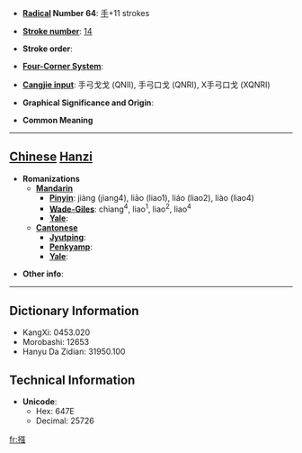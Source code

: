* '''[[Wiktionary:Chinese radical index| Radical]] Number 64''': [[Wiktionary:Chinese radical index 手|手]]+11 strokes

* '''[[Wiktionary:Chinese total strokes index|Stroke number]]''': [[Wiktionary:Chinese total strokes index 14|14]]

* '''Stroke order''': 

* '''[[Wiktionary:Chinese four corner index|Four-Corner System]]''': 

* '''[[Wiktionary:Chinese Cangjie index|Cangjie input]]''': 手弓戈戈 (QNII), 手弓口戈 (QNRI), X手弓口戈 (XQNRI)

* '''Graphical Significance and Origin''': 

* '''Common Meaning'''

----

== [[Chinese]] [[Hanzi]] ==

* '''Romanizations'''
** '''[[Mandarin]]'''
*** '''[[Pinyin]]''': jiàng (jiang4), liāo (liao1), liáo (liao2), liào (liao4)
*** '''[[Wade-Giles]]''': chiang<sup>4</sup>, liao<sup>1</sup>, liao<sup>2</sup>, liao<sup>4</sup>
*** '''[[Yale]]''': 
** '''[[Cantonese]]'''
*** '''[[Jyutping]]''':
*** '''[[Penkyamp]]''': 
*** '''[[Yale]]''': 

* '''Other info''': 

----

== Dictionary Information ==

* KangXi: 0453.020
* Morobashi: 12653
* Hanyu Da Zidian: 31950.100

== Technical Information ==

* '''Unicode''':
** Hex: 647E
** Decimal: 25726

[[fr:摾]]